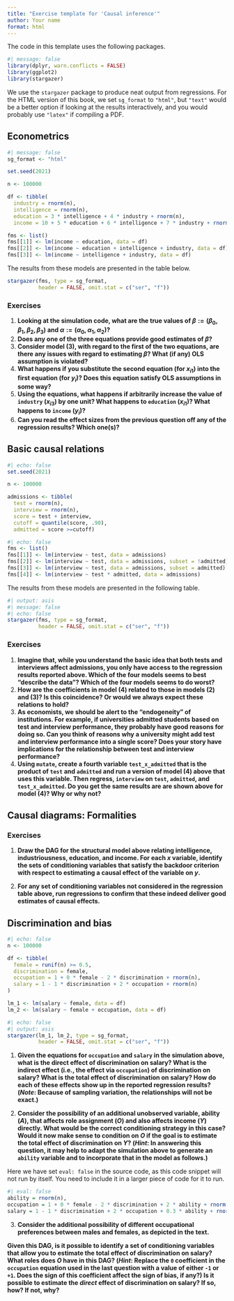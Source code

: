 ```yaml
---
title: "Exercise template for 'Causal inference'"
author: Your name
format: html
---
```


The code in this template uses the following packages.

```r
#| message: false
library(dplyr, warn.conflicts = FALSE)
library(ggplot2)
library(stargazer)
```

We use the `stargazer` package to produce neat output from regressions.
For the HTML version of this book, we set `sg_format` to `"html"`, but `"text"` would be a better option if looking at the results interactively, and you would probably use `"latex"` if compiling a PDF.

## Econometrics

```r
#| message: false
sg_format <- "html"
```

```r
set.seed(2021)

n <- 100000

df <- tibble(
  industry = rnorm(n),
  intelligence = rnorm(n),
  education = 3 * intelligence + 4 * industry + rnorm(n),
  income = 10 + 5 * education + 6 * intelligence + 7 * industry + rnorm(n))
```

```r
fms <- list()
fms[[1]] <- lm(income ~ education, data = df)
fms[[2]] <- lm(income ~ education + intelligence + industry, data = df)
fms[[3]] <- lm(income ~ intelligence + industry, data = df)
```

The results from these models are presented in the table below.

```r
stargazer(fms, type = sg_format, 
          header = FALSE, omit.stat = c("ser", "f"))
```

### Exercises

1. **Looking at the simulation code, what are the true values of $\beta := \left(\beta_0, \beta_1, \beta_2, \beta_3 \right)$ and $\alpha := \left(\alpha_0, \alpha_1, \alpha_2 \right)$?**
2. **Does any one of the three equations provide good estimates of $\beta$?**
3. **Consider model (3), with regard to the first of the two equations, are there any issues with regard to estimating $\beta$?
What (if any) OLS assumption is violated?**
4. **What happens if you substitute the second equation (for $x_{i1}$) into the first equation (for $y_i$)? 
Does this equation satisfy OLS assumptions in some way?**
5. **Using the equations, what happens if arbitrarily increase the value of `industry` ($x_{i3}$) by one unit?
What happens to `education` ($x_{i1}$)? 
What happens to `income` ($y_i$)?**
6. **Can you read the effect sizes from the previous question off any of the regression results? Which one(s)?**

## Basic causal relations

```r
#| echo: false
set.seed(2021)

n <- 100000

admissions <- tibble(
  test = rnorm(n),
  interview = rnorm(n),
  score = test + interview,
  cutoff = quantile(score, .90),
  admitted = score >=cutoff)
```

```r
#| echo: false
fms <- list()
fms[[1]] <- lm(interview ~ test, data = admissions)
fms[[2]] <- lm(interview ~ test, data = admissions, subset = !admitted)
fms[[3]] <- lm(interview ~ test, data = admissions, subset = admitted)
fms[[4]] <- lm(interview ~ test * admitted, data = admissions)
```

The results from these models are presented in the following table.

```r
#| output: asis
#| message: false
#| echo: false
stargazer(fms, type = sg_format, 
          header = FALSE, omit.stat = c("ser", "f"))
```

### Exercises

1. **Imagine that, while you understand the basic idea that both tests and interviews affect admissions, you only have access to the regression results reported above.
Which of the four models seems to best "describe the data"?
Which of the four models seems to do worst?**
2. **How are the coefficients in model (4) related to those in models (2) and (3)?
Is this coincidence? Or would we always expect these relations to hold?**
3. **As economists, we should be alert to the "endogeneity" of institutions.
For example, if universities admitted students based on test and interview performance, they probably have good reasons for doing so.
Can you think of reasons why a university might add test and interview performance into a single score?
Does your story have implications for the relationship between test and interview performance?**
4. **Using `mutate`, create a fourth variable `test_x_admitted` that is the product of `test` and `admitted` and run a version of model (4) above that uses this variable.
Then regress, `interview` on `test`, `admitted`, and `test_x_admitted`.
Do you get the same results are are shown above for model (4)?
Why or why not?**

## Causal diagrams: Formalities

### Exercises

1. **Draw the DAG for the structural model above relating intelligence, industriousness, education, and income.
For each $x$ variable, identify the sets of conditioning variables that satisfy the backdoor criterion with respect to estimating a causal effect of the variable on $y$.**

2. **For any set of conditioning variables not considered in the regression table above, run regressions to confirm that these indeed deliver good estimates of causal effects.**

## Discrimination and bias


```r
#| echo: false
n <- 100000

df <- tibble(
  female = runif(n) >= 0.5,
  discrimination = female,
  occupation = 1 + 0 * female - 2 * discrimination + rnorm(n),
  salary = 1 - 1 * discrimination + 2 * occupation + rnorm(n) 
)

lm_1 <- lm(salary ~ female, data = df)
lm_2 <- lm(salary ~ female + occupation, data = df)
```

```r
#| echo: false
#| output: asis
stargazer(lm_1, lm_2, type = sg_format, 
          header = FALSE, omit.stat = c("ser", "f"))
```

1. **Given the equations for `occupation` and `salary` in the simulation above, what is the direct effect of discrimination on salary?
What is the indirect effect (i.e., the effect via `occupation`) of discrimination on salary?
What is the total effect of discrimination on salary?
How do each of these effects show up in the reported regression results?
(*Note*: Because of sampling variation, the relationships will not be exact.)**

2. **Consider the possibility of an additional unobserved variable, ability ($A$), that affects role assignment ($O$) and also affects income ($Y$) directly.
What would be the correct conditioning strategy in this case? 
Would it now make sense to condition on $O$ if the goal is to estimate the total effect of discrimination on $Y$?
(*Hint*: In answering this question, it may help to adapt the simulation above to generate an `ability` variable and to incorporate that in the model as follows.) **

Here we have set `eval: false` in the source code, as this code snippet will not run by itself. 
You need to include it in a larger piece of code for it to run.

```r
#| eval: false
ability = rnorm(n),
occupation = 1 + 0 * female - 2 * discrimination + 2 * ability + rnorm(n),
salary = 1 - 1 * discrimination + 2 * occupation + 0.3 * ability + rnorm(n)
```

3. **Consider the additional possibility of different occupational preferences between males and females, as depicted in the text.**

**Given this DAG, is it possible to identify a set of conditioning variables that allow you to estimate the total effect of discrimination on salary?
What roles does $O$ have in this DAG?
(*Hint*: Replace the `0` coefficient in the `occupation` equation used in the last question with a value of either `-1` or `+1`. Does the sign of this coefficient affect the sign of bias, if any?)
Is it possible to estimate the *direct* effect of discrimination on salary?
If so, how? If not, why?**